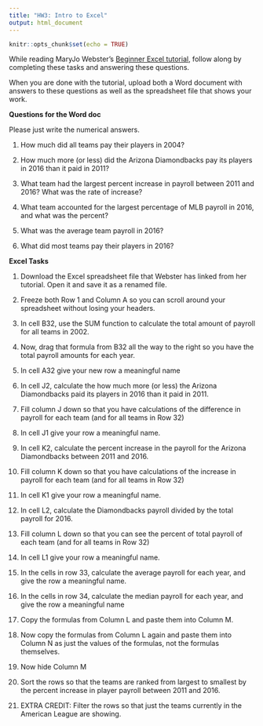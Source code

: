 ```yaml
---
title: "HW3: Intro to Excel"
output: html_document
---
```


```r
knitr::opts_chunk$set(echo = TRUE)
```
While reading MaryJo Webster's [Beginner Excel tutorial](https://mjwebster.github.io/DataJ/BeginnerExcel.html), follow along by completing these tasks and answering these questions.


When you are done with the tutorial, upload both a Word document with answers to these questions as well as the spreadsheet file that shows your work.

**Questions for the Word doc**

Please just write the numerical answers.

1. How much did all teams pay their players in 2004?

2. How much more (or less) did the Arizona Diamondbacks pay its players in 2016 than it paid in 2011?

3. What team had the largest percent increase in payroll between 2011 and 2016? What was the rate of increase?

4. What team accounted for the largest percentage of MLB payroll in 2016, and what was the percent?

5. What was the average team payroll in 2016?

6. What did most teams pay their players in 2016?

**Excel Tasks** 

1. Download the Excel spreadsheet file that Webster has linked from her tutorial. Open it and save it as a renamed file.

2. Freeze both Row 1 and Column A so you can scroll around your spreadsheet without losing your headers.

3. In cell B32, use the SUM function to calculate the total amount of payroll for all teams in 2002.

4. Now, drag that formula from B32 all the way to the right so you have the total payroll amounts for each year.

5. In cell A32 give your new row a meaningful name

6. In cell J2, calculate the how much more (or less) the Arizona Diamondbacks paid its players in 2016 than it paid in 2011.

7. Fill column J down so that you have calculations of the difference in payroll for each team (and for all teams in Row 32)

8. In cell J1 give your row a meaningful name.

9. In cell K2, calculate the percent increase in the payroll for the Arizona Diamondbacks between 2011 and 2016.

10. Fill column K down so that you have calculations of the increase in payroll for each team (and for all teams in Row 32)

11. In cell K1 give your row a meaningful name.

12. In cell L2, calculate the Diamondbacks payroll divided by the total payroll for 2016.

13. Fill column L down so that you can see the percent of total payroll of each team (and for all teams in Row 32)

14. In cell L1 give your row a meaningful name.

15. In the cells in row 33, calculate the average payroll for each year, and give the row a meaningful name.

16. In the cells in row 34, calculate the median payroll for each year, and give the row a meaningful name

17. Copy the formulas from Column L and paste them into Column M.

18. Now copy the formulas from Column L again and paste them into Column N as just the values of the formulas, not the formulas themselves.

19. Now hide Column M

20. Sort the rows so that the teams are ranked from largest to smallest by the percent increase in player payroll between 2011 and 2016.

21. EXTRA CREDIT: Filter the rows so that just the teams currently in the American League are showing.